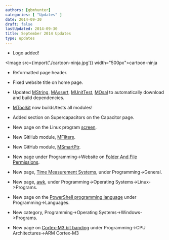 ```yaml
---
authors: [gbmhunter]
categories: [ "Updates" ]
date: 2014-09-30
draft: false
lastUpdated: 2014-09-30
title: September 2014 Updates
type: updates
---
```



* Logo added!  


<Image src={import('./cartoon-ninja.jpg')} width="500px">cartoon-ninja</Image>

* Reformatted page header.

* Fixed website title on home page.

* Updated [MString](https://github.com/gbmhunter/MString), [MAssert](https://github.com/gbmhunter/MAssert), [MUnitTest](https://github.com/gbmhunter/MUnitTest), [MOsal](https://github.com/gbmhunter/MOsal) to automatically download and build dependencies.

* [MToolkit](https://github.com/gbmhunter/MToolkit) now builds/tests all modules!

* Added section on Supercapacitors on the Capacitor page.

* New page on the Linux program [screen](/programming/operating-systems/linux/programs/screen).

* New GitHub module, [MFilters](https://github.com/gbmhunter/MFilters).

* New GitHub module, [MSmartPtr](https://github.com/gbmhunter/MSmartPtr).

* New page under Programming->Website on [Folder And File Permissions](/programming/website-design/folder-and-file-permissions).

* New page, [Time Measurement Systems](/programming/general/time-measurement-systems), under Programming->General.

* New page, [awk](/programming/operating-systems/linux/programs/awk), under Programming->Operating Systems->Linux->Programs.

* New page on the [PowerShell programming language](/programming/languages/powershell) under Programming->Languages.

* New category, Programming->Operating Systems->Windows->Programs.

* New page on [Cortex-M3 bit banding](/programming/cpu-architectures/arm-cortex-m3/bit-banding) under Programming->CPU Architectures->ARM Cortex-M3